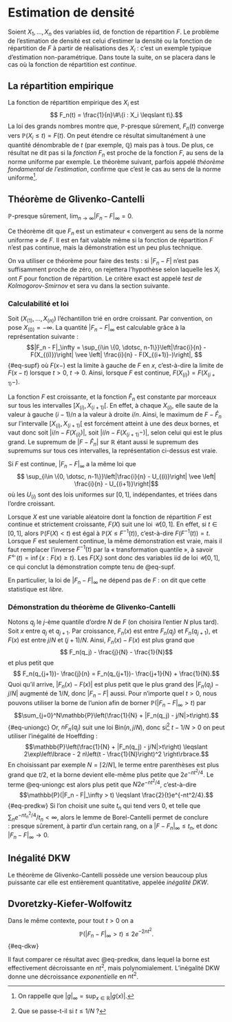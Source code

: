 # Estimation de densité

Soient $X_1, \dotsc, X_n$ des variables iid, de fonction de répartition $F$. Le problème de l'estimation de densité est celui d'estimer la densité ou la fonction de répartition de $F$ à partir de réalisations des $X_i$ : c'est un exemple typique d'estimation non-paramétrique. Dans toute la suite, on se placera dans le cas où la fonction de répartition est *continue*. 

## La répartition empirique 

La fonction de répartition empirique des $X_i$ est
$$ F_n(t) = \frac{1}{n}\#\{i : X_i \leqslant t\}.$$
La loi des grands nombres montre que, $\mathbb{P}$-presque sûrement, $F_n(t)$ converge vers $\mathbb{P}(X_i \leqslant t)=F(t)$. On peut étendre ce résultat simultanément à une quantité dénombrable de $t$ (par exemple, $\mathbb{Q}$) mais pas à tous. De plus, ce résultat ne dit pas si la *fonction* $F_n$ est proche de la fonction $F$, au sens de la norme uniforme par exemple. Le théorème suivant, parfois appelé *théorème fondamental de l'estimation*, confirme que c'est le cas au sens de la norme uniforme^[On rappelle que $|g|_\infty = \sup_{x\in\mathbb{R}}|g(x)|$.]. 

:::{#thm-glivenko}

## Théorème de Glivenko-Cantelli

$\mathbb{P}$-presque sûrement, $\lim_{n\to \infty}|F_n - F|_\infty = 0$. 

:::

Ce théorème dit que $F_n$ est un estimateur « convergent au sens de la norme uniforme » de $F$. Il est en fait valable même si la fonction de répartition $F$ n'est pas continue, mais la démonstration est un peu plus technique. 

On va utiliser ce théorème pour faire des tests : si $|F_n - F|$ n'est pas suffisamment proche de zéro, on rejettera l'hypothèse selon laquelle les $X_i$ ont $F$ pour fonction de répartition. Le critère exact est appelé *test de Kolmogorov-Smirnov* et sera vu dans la section suivante. 

### Calculabilité et loi  {.unnumbered}

Soit $(X_{(1)}, \dotsc, X_{(n)})$ l'échantillon trié en ordre croissant. Par convention, on pose $X_{(0)} = -\infty$. La quantité $|F_n - F|_\infty$ est calculable grâce à la représentation suivante : 
$$|F_n - F|_\infty = \sup_{i\in \{0, \dotsc, n-1\}}\left|\frac{i}{n} - F(X_{(i)})\right| \vee \left| \frac{i}{n} - F(X_{(i+1)}-)\right|,  $${#eq-supf}
où $F(x-)$ est la limite à gauche de $F$ en $x$, c'est-à-dire la limite de $F(x-t)$ lorsque $t>0$, $t\to 0$. Ainsi, lorsque $F$ est continue, $F(X_{(i)}) = F(X_{(i+1)}-)$.

:::{.proof}

La fonction $F$ est croissante, et la fonction $\hat{F}_n$ est constante par morceaux sur tous les intervalles $[X_{(i)}, X_{(i+1)}[$. En effet, à chaque $X_{(i)}$, elle saute de la valeur à gauche $(i-1)/n$ a la valeur à droite $i/n$. Ainsi, le maximum de $F - \hat{F}_n$ sur l'intervalle $[X_{(i)}, X_{(i+1)}[$ est forcément atteint à une des deux bornes, et vaut donc soit $|i/n - F(X_{(i)})|$, soit $|i/n - F(X_{(i+1)}-)|$, selon celui qui est le plus grand. Le supremum de $|F - \hat{F}_n|$ sur $\mathbb{R}$ étant aussi le supremum des supremums sur tous ces intervalles, la représentation ci-dessus est vraie. 

:::




:::{#lem-gc}

Si $F$ est continue, $|F_n - F|_\infty$ a la même loi que 
$$ \sup_{i\in \{0, \dotsc, n-1\}}\left|\frac{i}{n} - U_{(i)}\right| \vee \left| \frac{i}{n} - U_{(i+1)}\right|$$
où les $U_{(i)}$ sont des lois uniformes sur $[0,1]$, indépendantes, et triées dans l'ordre croissant. 

:::

:::{.proof}
Lorsque $X$ est une variable aléatoire dont la fonction de répartition $F$ est continue et strictement croissante, $F(X)$ suit une loi $\mathscr{U}[0,1]$. En effet, si $t\in [0,1]$, alors $\mathbb{P}(F(X)<t)$ est égal à $\mathbb{P}(X \leqslant F^{-1}(t))$, c'est-à-dire $F(F^{-1}(t)) = t$. Lorsque $F$ est seulement continue, la même démonstration est vraie, mais il faut remplacer l'inverse $F^{-1}(t)$ par la « transformation quantile », à savoir $F^{\leftarrow}(t) = \inf\{x : F(x)\geqslant t\}$. Les $F(X_i)$ sont donc des variables iid de loi $\mathscr{U}[0,1]$, ce qui conclut la démonstration compte tenu de @eq-supf. 

:::

En particulier, la loi de $|F_n - F|_\infty$ ne dépend pas de $F$ : on dit que cette statistique est *libre*. 


### Démonstration du théorème de Glivenko-Cantelli {.unnumbered}

Notons $q_j$ le $j$-ème quantile d'ordre $N$ de $F$ (on choisira l'entier $N$ plus tard). Soit $x$ entre $q_j$ et $q_{j+1}$. Par croissance, $F_n(x)$ est entre $F_n(q_j)$ et  $F_n(q_{j+1})$, et $F(x)$ est entre $j/N$ et $(j+1)/N$. Ainsi, $F_n(x) - F(x)$ est plus grand que 
$$ F_n(q_j) - \frac{j}{N} - \frac{1}{N}$$
et plus petit que 
$$ F_n(q_{j+1})- \frac{j}{n} = F_n(q_{j+1})- \frac{j+1}{N}  + \frac{1}{N}.$$
Quoi qu'il arrive, $|F_n(x) - F(x)|$ est plus petit que le plus grand des $|F_n(q_j) - j/N|$ augmenté de $1/N$, donc $|F_n - F|$ aussi. Pour n'importe quel $t>0$, nous pouvons utiliser la borne de l'union afin de borner $\mathbb{P}(|F_n - F|_\infty > t)$ par  $$\sum_{j=0}^N\mathbb{P}\left(\frac{1}{N} + |F_n(q_j) - j/N|>t\right).$${#eq-uniongc}
Or, $nF_n(q_j)$ suit une loi $\mathrm{Bin}(n, j/N)$, donc si^[Que se passe-t-il si $t\leqslant 1/N$ ?]  $t-1/N>0$ on peut utiliser l'inégalité de Hoeffding : 
$$\mathbb{P}\left(\frac{1}{N} + |F_n(q_j) - j/N|>t\right) \leqslant 2\exp\left\lbrace - 2 n\left(t - \frac{1}{N}\right)^2 \right\rbrace.$$
En choisissant par exemple $N = \lceil 2/N\rceil$, le terme entre parenthèses est plus grand que $t/2$, et la borne devient elle-même plus petite que $2e^{-nt^2/4}$. 
Le terme @eq-uniongc est alors plus petit que $N 2e^{-nt^2/4}$, c'est-à-dire 
$$\mathbb{P}(|F_n - F|_\infty > t) \leqslant \frac{2}{t}e^{-nt^2/4}.$${#eq-predkw}
Si l'on choisit une suite $t_n$ qui tend vers 0, et telle que $\sum_n e^{-nt_n^2/4}/t_n < \infty$, alors le lemme de Borel-Cantelli permet de conclure : presque sûrement, à partir d'un certain rang, on a $|F - F_n|_\infty \leqslant t_n$, et donc $|F_n - F|_\infty \to 0$. 

## Inégalité DKW


Le théorème de Glivenko-Cantelli possède une version beaucoup plus puissante car elle est entièrement quantitative, appelée *inégalité DKW*. 

:::{#thm-DKW}

## Dvoretzky-Kiefer-Wolfowitz
Dans le même contexte, pour tout $t>0$ on a 
$$\mathbb{P}(|F_n - F|_\infty > t) \leqslant 2e^{-2nt^2}.$${#eq-dkw}

:::

Il faut comparer ce résultat avec @eq-predkw, dans lequel la borne est effectivement décroissante en $nt^2$, mais polynomialement. L'inégalité DKW donne une décroissance *exponentielle* en $nt^2$. 

[^1]: Prudence : il faut aussi que $N$ soit plus grand que 1, car sinon les quantiles n'ont pas de sens. Mais $\lceil 2/t\rceil$ vaut 1 uniquement lorsque $t$ est plus grand que 2 : dans ce cas, $\mathbb{P}(|F_n - F|_\infty > t) = 0$, puisque $|F_n - F|_\infty \leqslant |F|_\infty + |F_n|_\infty =2$. 